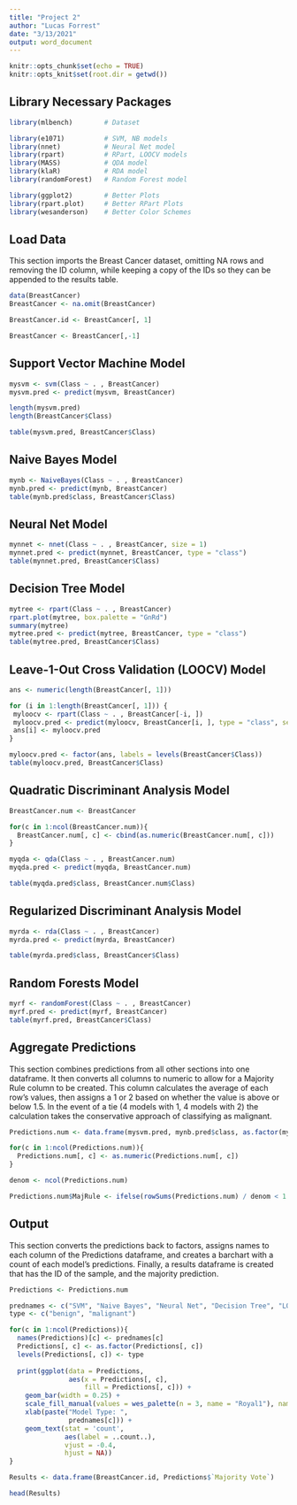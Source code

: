 ---
title: "Project 2"
author: "Lucas Forrest"
date: "3/13/2021"
output: word_document
---

```{r setup, include = FALSE}
knitr::opts_chunk$set(echo = TRUE)
knitr::opts_knit$set(root.dir = getwd())

```

## Library Necessary Packages

```{r}

library(mlbench)        # Dataset

library(e1071)          # SVM, NB models
library(nnet)           # Neural Net model
library(rpart)          # RPart, LOOCV models
library(MASS)           # QDA model 
library(klaR)           # RDA model 
library(randomForest)   # Random Forest model

library(ggplot2)        # Better Plots
library(rpart.plot)     # Better RPart Plots
library(wesanderson)    # Better Color Schemes

```

## Load Data 

This section imports the Breast Cancer dataset, omitting NA rows and removing the ID column, while keeping a copy of the IDs so they can be appended to the results table. 

```{r}

data(BreastCancer)
BreastCancer <- na.omit(BreastCancer) 

BreastCancer.id <- BreastCancer[, 1]

BreastCancer <- BreastCancer[,-1]

```

## Support Vector Machine Model

```{r}
mysvm <- svm(Class ~ . , BreastCancer)
mysvm.pred <- predict(mysvm, BreastCancer)

length(mysvm.pred)
length(BreastCancer$Class)

table(mysvm.pred, BreastCancer$Class)

```

## Naive Bayes Model

```{r, warning=FALSE}

mynb <- NaiveBayes(Class ~ . , BreastCancer)
mynb.pred <- predict(mynb, BreastCancer)
table(mynb.pred$class, BreastCancer$Class)

```

## Neural Net Model

```{r}

mynnet <- nnet(Class ~ . , BreastCancer, size = 1)
mynnet.pred <- predict(mynnet, BreastCancer, type = "class")
table(mynnet.pred, BreastCancer$Class)

```

## Decision Tree Model

```{r}

mytree <- rpart(Class ~ . , BreastCancer)
rpart.plot(mytree, box.palette = "GnRd")
summary(mytree)
mytree.pred <- predict(mytree, BreastCancer, type = "class")
table(mytree.pred, BreastCancer$Class)

```

## Leave-1-Out Cross Validation (LOOCV) Model

```{r}

ans <- numeric(length(BreastCancer[, 1]))

for (i in 1:length(BreastCancer[, 1])) {
 myloocv <- rpart(Class ~ . , BreastCancer[-i, ])
 myloocv.pred <- predict(myloocv, BreastCancer[i, ], type = "class", se.fit = FALSE)
 ans[i] <- myloocv.pred
}

myloocv.pred <- factor(ans, labels = levels(BreastCancer$Class))
table(myloocv.pred, BreastCancer$Class)

```

## Quadratic Discriminant Analysis Model

```{r}

BreastCancer.num <- BreastCancer

for(c in 1:ncol(BreastCancer.num)){
  BreastCancer.num[, c] <- cbind(as.numeric(BreastCancer.num[, c]))
}

myqda <- qda(Class ~ . , BreastCancer.num)
myqda.pred <- predict(myqda, BreastCancer.num)

table(myqda.pred$class, BreastCancer.num$Class)

```

## Regularized Discriminant Analysis Model

```{r}

myrda <- rda(Class ~ . , BreastCancer)
myrda.pred <- predict(myrda, BreastCancer)

table(myrda.pred$class, BreastCancer$Class)

```

## Random Forests Model

```{r}

myrf <- randomForest(Class ~ . , BreastCancer)
myrf.pred <- predict(myrf, BreastCancer)
table(myrf.pred, BreastCancer$Class)

```

## Aggregate Predictions

This section combines predictions from all other sections into one dataframe. It then converts all columns to numeric to allow for a Majority Rule column to be created. This column calculates the average of each row's values, then assigns a 1 or 2 based on whether the value is above or below 1.5. In the event of a tie (4 models with 1, 4 models with 2) the calculation takes the conservative approach of classifying as malignant. 

```{r}

Predictions.num <- data.frame(mysvm.pred, mynb.pred$class, as.factor(mynnet.pred), mytree.pred, myloocv.pred, myqda.pred$class, myrda.pred$class, myrf.pred)

for(c in 1:ncol(Predictions.num)){
  Predictions.num[, c] <- as.numeric(Predictions.num[, c])
}

denom <- ncol(Predictions.num)

Predictions.num$MajRule <- ifelse(rowSums(Predictions.num) / denom < 1.5, 1, 2)

```

## Output

This section converts the predictions back to factors, assigns names to each column of the Predictions dataframe, and creates a barchart with a count of each model's predictions. Finally, a results dataframe is created that has the ID of the sample, and the majority prediction. 

```{r}

Predictions <- Predictions.num

prednames <- c("SVM", "Naive Bayes", "Neural Net", "Decision Tree", "LOOCV", "QDA", "RDA", "Random Forest", "Majority Vote")
type <- c("benign", "malignant")

for(c in 1:ncol(Predictions)){
  names(Predictions)[c] <- prednames[c]
  Predictions[, c] <- as.factor(Predictions[, c])
  levels(Predictions[, c]) <- type
  
  print(ggplot(data = Predictions, 
               aes(x = Predictions[, c],
                   fill = Predictions[, c])) +
    geom_bar(width = 0.25) +
    scale_fill_manual(values = wes_palette(n = 3, name = "Royal1"), name = "Prediction") +
    xlab(paste("Model Type: ", 
               prednames[c])) +
    geom_text(stat = 'count', 
              aes(label = ..count..), 
              vjust = -0.4,
              hjust = NA))
}

Results <- data.frame(BreastCancer.id, Predictions$`Majority Vote`)

head(Results)

```
